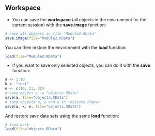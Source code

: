 ## Workspace

* You can save the **workspace** (all objects in the environment for the current session) with the **save.image** function:

```r
# save all objects in file "Module2.RData"
save.image(file="Module2.RData")
```

You can then restore the environment with the **load** function:

```r
load(file="Module2.RData")
```

* If you want to save only selected objects, you can do it with the **save** function:

```r
a <- 1:10
k <- "test"
e <- c(10, 21, 32)
# save object a in "objecta.RData"
save(a, file="objecta.RData")
# save objects a, k and e in "objects.RData"
save(a, k, e, file="objects.RData")
```

And restore save data sets using the same **load** function:

```r
# load back
load(file="objects.RData")
```
